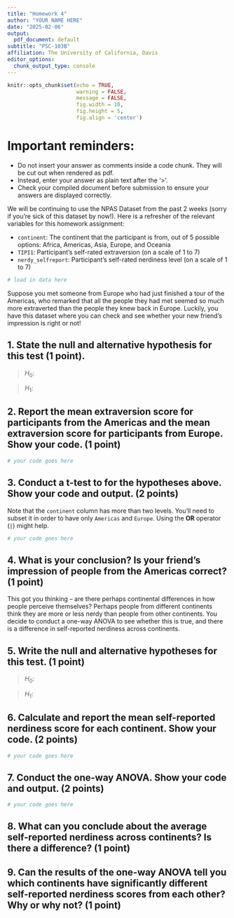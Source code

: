 ```yaml
---
title: "Homework 4"
author: "YOUR NAME HERE"
date: "2025-02-06"
output:
  pdf_document: default
subtitle: "PSC-103B"
affiliation: The University of California, Davis
editor_options:
  chunk_output_type: console
---
```


```r
knitr::opts_chunk$set(echo = TRUE,
                      warning = FALSE,
                      message = FALSE,
                      fig.width = 10,
                      fig.height = 5,
                      fig.align = 'center')

```

<!-- # Instructions -->

<!-- Please use R/RStudio to complete the following questions. You will submit your filled-out version of this document **as a PDF** on Canvas. Make sure your PDF looks as expected before submitting. Please **include the code you used to generate your answer for each question (when relevant) as well as the final answer and/or relevant output**. -->

<!-- You may consult with your classmates while working on the assignment, but **you must do all the work yourself – everything you turn in must be your own code and words**. Academic dishonesty will not be tolerated.  -->

<!-- Please submit **a pdf version** of this document with your answers on Canvas by **2:00pm on Thursday, February 13th (before lab)**. -->

# Important reminders:

- Do not insert your answer as comments inside a code chunk. They will be cut out when rendered as pdf.
- Instead, enter your answer as plain text after the '>'.
- Check your compiled document before submission to ensure your answers are displayed correctly. 

We will be continuing to use the NPAS Dataset from the past 2 weeks (sorry if you’re sick of this dataset by now!). Here is a refresher of the relevant variables for this homework assignment:

- `continent`: The continent that the participant is from, out of 5 possible options: Africa, Americas, Asia, Europe, and Oceania
- `TIPI1`: Participant’s self-rated extraversion (on a scale of 1 to 7)
- `nerdy_selfreport`: Participant’s self-rated nerdiness level (on a scale of 1 to 7)

```r
# load in data here
```

Suppose you met someone from Europe who had just finished a tour of the Americas, who remarked that all the people they had met seemed so much more extraverted than the people they knew back in Europe. Luckily, you have this dataset where you can check and see whether your new friend’s impression is right or not!

## 1. State the null and alternative hypothesis for this test (1 point).

> $H_0$:

> $H_1$:


## 2. Report the mean extraversion score for participants from the Americas and the mean extraversion score for participants from Europe. Show your code. (1 point)

```r
# your code goes here
```

## 3. Conduct a t-test to for the hypotheses above. Show your code and output. (2 points)

Note that the `continent` column has more than two levels. You'll need to subset it in order to have only `Americas` and `Europe`. Using the **OR** operator (`|`) might help.

```r
# your code goes here
```

## 4. What is your conclusion? Is your friend’s impression of people from the Americas correct? (1 point)

>

This got you thinking – are there perhaps continental differences in how people perceive themselves? Perhaps people from different continents think they are more or less nerdy than people from other continents. You decide to conduct a one-way ANOVA to see whether this is true, and there is a difference in self-reported nerdiness across continents.

## 5. Write the null and alternative hypotheses for this test. (1 point)

> $H_0$:

> $H_1$:

## 6. Calculate and report the mean self-reported nerdiness score for each continent. Show your code. (2 points)

```r
# your code goes here
```

## 7. Conduct the one-way ANOVA. Show your code and output. (2 points)

```r
# your code goes here
```

## 8. What can you conclude about the average self-reported nerdiness across continents? Is there a difference? (1 point)

>

## 9. Can the results of the one-way ANOVA tell you which continents have significantly different self-reported nerdiness scores from each other? Why or why not? (1 point)

>